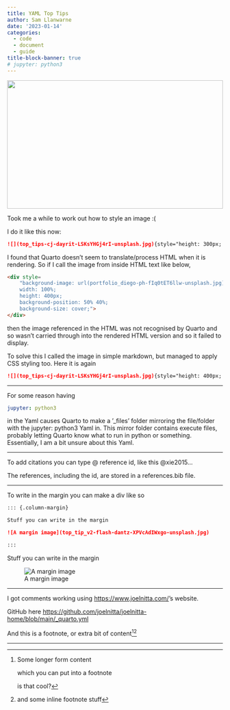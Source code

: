 ```yaml
---
title: YAML Top Tips
author: Sam Llanwarne
date: '2023-01-14'
categories:
  - code
  - document
  - guide
title-block-banner: true
# jupyter: python3
---
```


![](top_tips-cj-dayrit-LSKsYHGj4rI-unsplash.jpg){style="height: 300px; width: 100%; object-fit: cover; object-position: 50% 20%;"}

Took me a while to work out how to style an image :( 
  
I do it like this now: 

``` Markdown
![](top_tips-cj-dayrit-LSKsYHGj4rI-unsplash.jpg){style="height: 300px; width: 100%; object-fit: cover; object-position: 50% 20%;"}
```

I found that Quarto doesn't seem to translate/process HTML when it is rendering. So if I call the image from inside HTML text like below,

``` HTML
<div style=		
    "background-image: url(portfolio_diego-ph-fIq0tET6llw-unsplash.jpg);
    width: 100%;
    height: 400px;
    background-position: 50% 40%;
    background-size: cover;">
</div>
```

then the image referenced in the HTML was not recognised by Quarto and so wasn't carried through into the rendered HTML version and so it failed to display.

To solve this I called the image in simple markdown, but managed to apply CSS styling too. Here it is again

``` Markdown
![](top_tips-cj-dayrit-LSKsYHGj4rI-unsplash.jpg){style="height: 400px; width: 100%; object-fit: cover; object-position: center;"}
```

---

For some reason having 

``` yaml
jupyter: python3
```

in the Yaml causes Quarto to make a '_files' folder mirroring the file/folder with the jupyter: python3 Yaml in. This mirror folder contains execute files, probably letting Quarto know what to run in python or something. Essentially, I am a bit unsure about this Yaml.

---


To add citations you can type @ reference id, like this @xie2015...

The references, including the id, are stored in a references.bib file.

---

To write in the margin you can make a div like so

``` markdown
::: {.column-margin}

Stuff you can write in the margin

![A margin image](top_tip_v2-flash-dantz-XPVcAdIWxgo-unsplash.jpg)

:::
```

::: {.column-margin}

Stuff you can write in the margin

![A margin image](top_tip_v2-flash-dantz-XPVcAdIWxgo-unsplash.jpg)

:::

---

I got comments working using [https://www.joelnitta.com/](https://www.joelnitta.com/)'s website.

GitHub here [https://github.com/joelnitta/joelnitta-home/blob/main/_quarto.yml](https://github.com/joelnitta/joelnitta-home/blob/main/_quarto.yml)

And this is a footnote, or extra bit of content[^1]^[and some inline footnote stuff]

[^1]: Some longer form content
    
    which you can put into a footnote

    is that cool?

---

